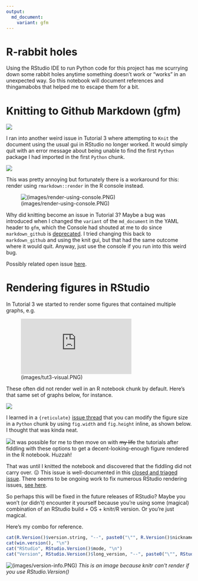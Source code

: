 ```yaml
---
output:
  md_document:
    variant: gfm
---
```


# R-rabbit holes

Using the RStudio IDE to run Python code for this project has me scurrying down some rabbit holes anytime something doesn't work or "works" in an unexpected way. So this notebook will document references and thingamabobs that helped me to escape them for a bit.

# Knitting to Github Markdown (gfm)

![](images/knit-gui.PNG)

I ran into another weird issue in Tutorial 3 where attempting to `Knit` the document using the usual gui in RStudio no longer worked. It would simply quit with an error message about being unable to find the first `Python` package I had imported in the first `Python` chunk.

![](images/render-using-knit-gui.PNG)

This was pretty annoying but fortunately there is a workaround for this: render using `rmarkdown::render` in the R console instead.

![(images/render-using-console.PNG)](https://github.com/rstudio/reticulate/issues/863#issuecomment-1096556772)

Why did knitting become an issue in Tutorial 3? Maybe a bug was introduced when I changed the `variant` of the `md_document` in the YAML header to `gfm`, which the Console had shouted at me to do since `markdown_github` is  [deprecated](https://github.com/r-lib/pkgdown/pull/1473). I tried changing this back to `markdown_github` and using the knit gui, but that had the same outcome where it would quit. Anyway, just use the console if you run into this weird bug. 

Possibly related open issue [here](https://github.com/rstudio/reticulate/issues/863). 

# Rendering figures in RStudio

In Tutorial 3 we started to render some figures that contained multiple graphs, e.g.

![(images/tut3-visual.PNG)](https://uvadlc-notebooks.readthedocs.io/en/latest/tutorial_notebooks/tutorial3/Activation_Functions.html#Visualizing-the-gradient-flow-after-initialization)

These often did not render well in an R notebook chunk by default. Here's that same set of graphs below, for instance.

![](images/tut3-visual-rchunk-bad.PNG)

I learned in a `{reticulate}` [issue thread](https://github.com/rstudio/reticulate/issues/1140#issuecomment-1625607199) that you can modify the figure size in a `Python` chunk by using `fig.width` and `fig.height` inline, as shown below. I thought that was kinda neat.

![](images/tut3-visual-rchunk-better.PNG)It was possible for me to then move on with ~~my life~~ the tutorials after fiddling with these options to get a decent-looking-enough figure rendered in the R notebook. Huzzah!

That was until I knitted the notebook and discovered that the fiddling did not carry over. 😖 This issue is well-documented in this [closed and triaged issue](https://github.com/rstudio/rstudio/issues/4521#issuecomment-1414371481). There seems to be ongoing work to fix numerous RStudio rendering issues, [see here](https://github.com/rstudio/rstudio/issues/12740).

So perhaps this will be fixed in the future releases of RStudio? Maybe you won't (or didn't) encounter it yourself because you're using some (magical) combination of an RStudio build + OS + knitr/R version. Or you're just magical.

Here's my combo for reference.

```r
cat(R.Version()$version.string, "--", paste0("\"", R.Version()$nickname, "\""), "\n")
cat(win.version(), "\n")
cat("RStudio", RStudio.Version()$mode, "\n")
cat("Version", RStudio.Version()$long_version, "--", paste0("\"", RStudio.Version()$release_name, "\""))
```

![(images/version-info.PNG)](https://community.rstudio.com/t/rstudio-version-not-found-on-knit/8088/3)
*This is an image because knitr can\'t render if you use RStudio.Version()*
